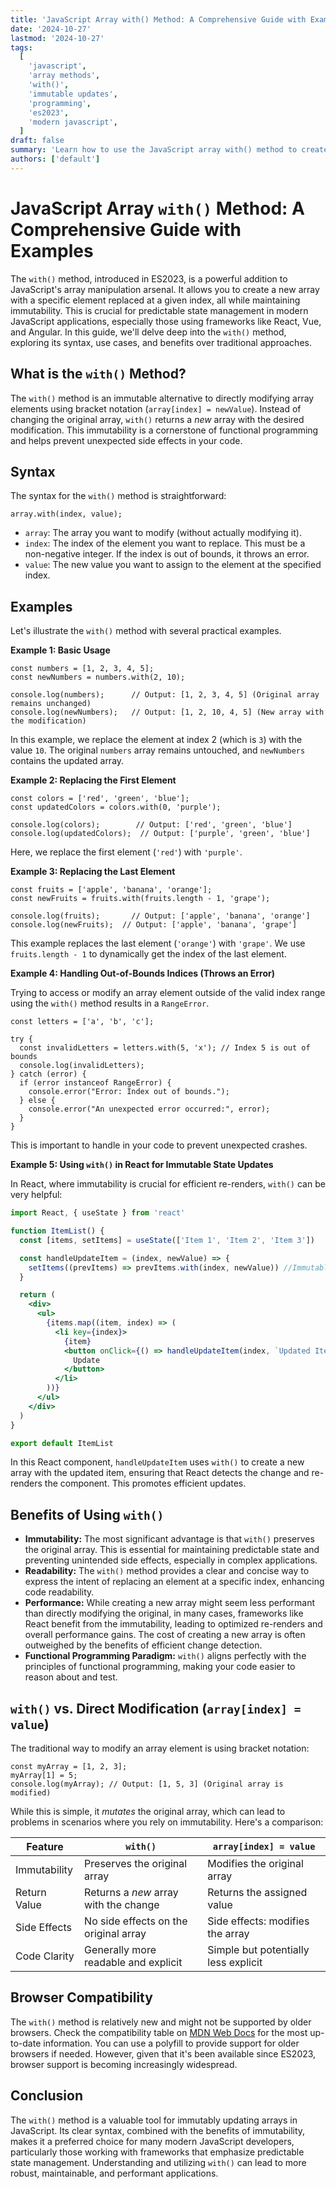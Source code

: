 ```yaml
---
title: 'JavaScript Array with() Method: A Comprehensive Guide with Examples'
date: '2024-10-27'
lastmod: '2024-10-27'
tags:
  [
    'javascript',
    'array methods',
    'with()',
    'immutable updates',
    'programming',
    'es2023',
    'modern javascript',
  ]
draft: false
summary: 'Learn how to use the JavaScript array with() method to create a new array with a specific element replaced at a given index, ensuring immutability. Explore practical examples and understand its benefits over traditional methods.'
authors: ['default']
---
```


# JavaScript Array `with()` Method: A Comprehensive Guide with Examples

The `with()` method, introduced in ES2023, is a powerful addition to JavaScript's array manipulation arsenal. It allows you to create a new array with a specific element replaced at a given index, all while maintaining immutability. This is crucial for predictable state management in modern JavaScript applications, especially those using frameworks like React, Vue, and Angular. In this guide, we'll delve deep into the `with()` method, exploring its syntax, use cases, and benefits over traditional approaches.

## What is the `with()` Method?

The `with()` method is an immutable alternative to directly modifying array elements using bracket notation (`array[index] = newValue`). Instead of changing the original array, `with()` returns a _new_ array with the desired modification. This immutability is a cornerstone of functional programming and helps prevent unexpected side effects in your code.

## Syntax

The syntax for the `with()` method is straightforward:

```plaintext
array.with(index, value);
```

- `array`: The array you want to modify (without actually modifying it).
- `index`: The index of the element you want to replace. This must be a non-negative integer. If the index is out of bounds, it throws an error.
- `value`: The new value you want to assign to the element at the specified index.

## Examples

Let's illustrate the `with()` method with several practical examples.

**Example 1: Basic Usage**

```plaintext
const numbers = [1, 2, 3, 4, 5];
const newNumbers = numbers.with(2, 10);

console.log(numbers);      // Output: [1, 2, 3, 4, 5] (Original array remains unchanged)
console.log(newNumbers);   // Output: [1, 2, 10, 4, 5] (New array with the modification)
```

In this example, we replace the element at index 2 (which is `3`) with the value `10`. The original `numbers` array remains untouched, and `newNumbers` contains the updated array.

**Example 2: Replacing the First Element**

```plaintext
const colors = ['red', 'green', 'blue'];
const updatedColors = colors.with(0, 'purple');

console.log(colors);        // Output: ['red', 'green', 'blue']
console.log(updatedColors);  // Output: ['purple', 'green', 'blue']
```

Here, we replace the first element (`'red'`) with `'purple'`.

**Example 3: Replacing the Last Element**

```plaintext
const fruits = ['apple', 'banana', 'orange'];
const newFruits = fruits.with(fruits.length - 1, 'grape');

console.log(fruits);       // Output: ['apple', 'banana', 'orange']
console.log(newFruits);  // Output: ['apple', 'banana', 'grape']
```

This example replaces the last element (`'orange'`) with `'grape'`. We use `fruits.length - 1` to dynamically get the index of the last element.

**Example 4: Handling Out-of-Bounds Indices (Throws an Error)**

Trying to access or modify an array element outside of the valid index range using the `with()` method results in a `RangeError`.

```plaintext
const letters = ['a', 'b', 'c'];

try {
  const invalidLetters = letters.with(5, 'x'); // Index 5 is out of bounds
  console.log(invalidLetters);
} catch (error) {
  if (error instanceof RangeError) {
    console.error("Error: Index out of bounds.");
  } else {
    console.error("An unexpected error occurred:", error);
  }
}
```

This is important to handle in your code to prevent unexpected crashes.

**Example 5: Using `with()` in React for Immutable State Updates**

In React, where immutability is crucial for efficient re-renders, `with()` can be very helpful:

```jsx
import React, { useState } from 'react'

function ItemList() {
  const [items, setItems] = useState(['Item 1', 'Item 2', 'Item 3'])

  const handleUpdateItem = (index, newValue) => {
    setItems((prevItems) => prevItems.with(index, newValue)) //Immutably update state
  }

  return (
    <div>
      <ul>
        {items.map((item, index) => (
          <li key={index}>
            {item}
            <button onClick={() => handleUpdateItem(index, `Updated Item ${index + 1}`)}>
              Update
            </button>
          </li>
        ))}
      </ul>
    </div>
  )
}

export default ItemList
```

In this React component, `handleUpdateItem` uses `with()` to create a new array with the updated item, ensuring that React detects the change and re-renders the component. This promotes efficient updates.

## Benefits of Using `with()`

- **Immutability:** The most significant advantage is that `with()` preserves the original array. This is essential for maintaining predictable state and preventing unintended side effects, especially in complex applications.
- **Readability:** The `with()` method provides a clear and concise way to express the intent of replacing an element at a specific index, enhancing code readability.
- **Performance:** While creating a new array might seem less performant than directly modifying the original, in many cases, frameworks like React benefit from the immutability, leading to optimized re-renders and overall performance gains. The cost of creating a new array is often outweighed by the benefits of efficient change detection.
- **Functional Programming Paradigm:** `with()` aligns perfectly with the principles of functional programming, making your code easier to reason about and test.

## `with()` vs. Direct Modification (`array[index] = value`)

The traditional way to modify an array element is using bracket notation:

```plaintext
const myArray = [1, 2, 3];
myArray[1] = 5;
console.log(myArray); // Output: [1, 5, 3] (Original array is modified)
```

While this is simple, it _mutates_ the original array, which can lead to problems in scenarios where you rely on immutability. Here's a comparison:

| Feature      | `with()`                              | `array[index] = value`               |
| ------------ | ------------------------------------- | ------------------------------------ |
| Immutability | Preserves the original array          | Modifies the original array          |
| Return Value | Returns a _new_ array with the change | Returns the assigned value           |
| Side Effects | No side effects on the original array | Side effects: modifies the array     |
| Code Clarity | Generally more readable and explicit  | Simple but potentially less explicit |

## Browser Compatibility

The `with()` method is relatively new and might not be supported by older browsers. Check the compatibility table on [MDN Web Docs](https://developer.mozilla.org/en-US/docs/Web/JavaScript/Reference/Global_Objects/Array/with) for the most up-to-date information. You can use a polyfill to provide support for older browsers if needed. However, given that it's been available since ES2023, browser support is becoming increasingly widespread.

## Conclusion

The `with()` method is a valuable tool for immutably updating arrays in JavaScript. Its clear syntax, combined with the benefits of immutability, makes it a preferred choice for many modern JavaScript developers, particularly those working with frameworks that emphasize predictable state management. Understanding and utilizing `with()` can lead to more robust, maintainable, and performant applications.

